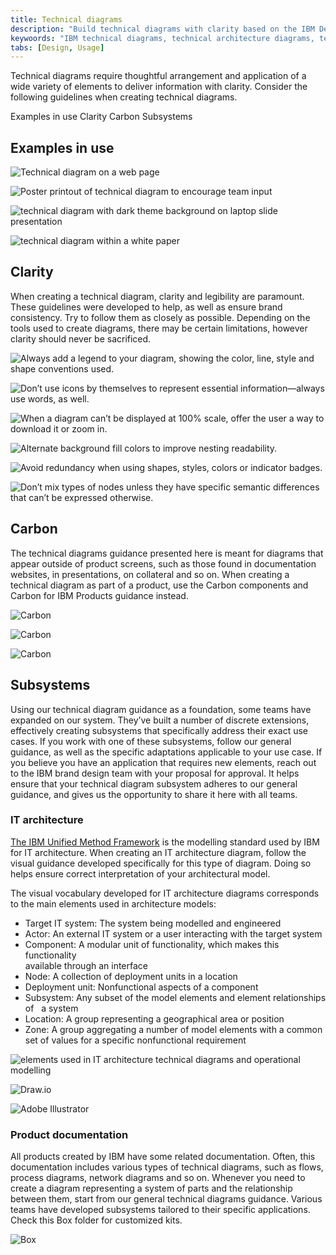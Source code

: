 ```yaml
---
title: Technical diagrams
description: "Build technical diagrams with clarity based on the IBM Design Language and Carbon. From depicting IT architecture to product documentation, use this guidance."
keywoords: "IBM technical diagrams, technical architecture diagrams, technical process diagrams"
tabs: [Design, Usage]
---
```


<PageDescription>

Technical diagrams require thoughtful arrangement and application of a wide variety of elements to deliver information with clarity. Consider the following guidelines when creating technical diagrams. 

</PageDescription>

<AnchorLinks>
  <AnchorLink>Examples in use</AnchorLink>
  <AnchorLink>Clarity</AnchorLink>
  <AnchorLink>Carbon</AnchorLink>
  <AnchorLink>Subsystems</AnchorLink>
</AnchorLinks>

## Examples in use

<ImageGallery>

<ImageGalleryImage alt="Technical diagram on a web page" title="Technical diagram on a web page" col={4}>

![Technical diagram on a web page](./images/usage/examples/example1.png)

</ImageGalleryImage>
<ImageGalleryImage alt="Poster printout of technical diagram to encourage team input" title="Poster printout of technical diagram to encourage team input" col={8}>

![Poster printout of technical diagram to encourage team input](./images/usage/examples/example2.jpg)

</ImageGalleryImage>
<ImageGalleryImage alt="technical diagram with dark theme background on laptop slide presentation" title="technical diagram with dark theme background on laptop slide presentation" col={8}>

![technical diagram with dark theme background on laptop slide presentation](./images/usage/examples/example3.png)

</ImageGalleryImage>
<ImageGalleryImage alt="technical diagram within a white paper" title="technical diagram within a white paper" col={4}>

![technical diagram within a white paper](./images/usage/examples/example4.png)

</ImageGalleryImage>

</ImageGallery>

## Clarity

When creating a technical diagram, clarity and legibility are paramount. These guidelines were developed to help, as well as ensure brand consistency. Try to follow them as closely as possible. Depending on the tools used to create diagrams, there may be certain limitations, however clarity should never be sacrificed.

<DoDontRow>
<DoDont type="do" aspectRatio="1:1" caption="Always add a legend to your diagram, showing the color, line, style and shape conventions used.">

![Always add a legend to your diagram, showing the color, line, style and shape conventions used.](./images/usage/clarity/dodont1.png)

</DoDont>
<DoDont type="dont" aspectRatio="1:1" caption="Don’t use icons by themselves to represent essential information—always use words, as well.">

![Don’t use icons by themselves to represent essential information—always use words, as well.](./images/usage/clarity/dodont2.png)

</DoDont>
</DoDontRow>
<DoDontRow>
<DoDont type="do" aspectRatio="1:1" caption="When a diagram can’t be displayed at 100% scale, offer the user a way to download it or zoom in.">

![When a diagram can’t be displayed at 100% scale, offer the user a way to download it or zoom in.](./images/usage/clarity/dodont3.png)

</DoDont>
<DoDont type="do" aspectRatio="1:1" caption="Alternate background fill colors to improve nesting readability.">

![Alternate background fill colors to improve nesting readability.](./images/usage/clarity/dodont4.png)

</DoDont>
</DoDontRow>
<DoDontRow>
<DoDont type="dont" aspectRatio="1:1" caption="Avoid redundancy when using shapes, styles, colors or indicator badges.">

![Avoid redundancy when using shapes, styles, colors or indicator badges.](./images/usage/clarity/dodont5.png)

</DoDont>
<DoDont type="dont" aspectRatio="1:1" caption="Don’t mix types of nodes unless they have specific semantic differences that can’t be expressed otherwise.">

![Don’t mix types of nodes unless they have specific semantic differences that can’t be expressed otherwise.](./images/usage/clarity/dodont6.png)

</DoDont>
</DoDontRow>

## Carbon

The technical diagrams guidance presented here is meant for diagrams that appear outside of product screens, such as those found in documentation websites, in presentations, on collateral and so on. When creating a technical diagram as part of a product, use the Carbon components and Carbon for IBM Products guidance instead. 

<Row className="resource-card-group">
<Column colMd={4} colLg={4} noGutterSm>
<ResourceCard
  subTitle="Carbon network diagrams"
  href="https://www.carbondesignsystem.com/data-visualization/complex-charts/#network-diagrams"
  actionIcon="launch"
>

![Carbon](../../../images/resource-cards/carbon.png)

</ResourceCard>
</Column>
<Column colMd={4} colLg={4} noGutterSm>
<ResourceCard
  subTitle="Carbon tree diagrams"
  href="https://www.carbondesignsystem.com/data-visualization/complex-charts/#tree-diagrams"
  actionIcon="launch"
>

![Carbon](../../../images/resource-cards/carbon.png)

</ResourceCard>
</Column>
<Column colMd={4} colLg={4} noGutterSm>
<ResourceCard
  subTitle="Carbon for IBM Products guidance (w3id required)"
  href="https://pages.github.ibm.com/cdai-design/pal/patterns/canvas/usage"
  actionIcon="launch"
>

![Carbon](../../../images/resource-cards/carbon.png)

</ResourceCard>
</Column>
</Row>

## Subsystems

Using our technical diagram guidance as a foundation, some teams have expanded on our system. They’ve built a number of discrete extensions, effectively creating subsystems that specifically address their exact use cases. If you work with one of these subsystems, follow our general guidance, as well as the specific adaptations applicable to your use case. If you believe you have an application that requires new elements, reach out to the IBM brand design team with your proposal for approval. It helps ensure that your technical diagram subsystem adheres to our general guidance, and gives us the opportunity to share it here with all teams.

### IT architecture

[The IBM Unified Method Framework](https://w3.ibm.com/w3publisher/ibm-architect-profession/education#Architectural_Thinking) is the modelling standard used by IBM for IT architecture. When creating an IT architecture diagram, follow the visual guidance developed specifically for this type of diagram. Doing so helps ensure correct interpretation of your architectural model.

The visual vocabulary developed for IT architecture diagrams corresponds to the main elements used in architecture models:
- Target IT system: The system being modelled and engineered
- Actor: An external IT system or a user interacting with the target system
- Component: A modular unit of functionality, which makes this functionality  
    available through an interface
- Node: A collection of deployment units in a location
- Deployment unit: Nonfunctional aspects of a component
- Subsystem: Any subset of the model elements and element relationships of      a system
- Location: A group representing a geographical area or position
- Zone: A group aggregating a number of model elements with a common set of
    values for a specific nonfunctional requirement

![elements used in IT architecture technical diagrams and operational modelling](./images/usage/IT_elements.svg)

<Row className="resource-card-group">
<Column colMd={4} colLg={4} noGutterSm>
<ResourceCard
  subTitle="IT architecture visualization techniques (w3id required)"
  href="https://w3.ibm.com/w3publisher/it-architecture-visualization-techniques"
  actionIcon="launch"
>

</ResourceCard>
</Column>
<Column colMd={4} colLg={4} noGutterSm>
<ResourceCard
  subTitle="Cognitive Architect"
  href="http://ibm.biz/cogarch-app"
  actionIcon="launch"
>

</ResourceCard>
</Column>
<Column colMd={4} colLg={4} noGutterSm>
<ResourceCard
  subTitle="diagrams.net (desktop build)"
  href="https://github.ibm.com/acs-sa/it-architecture-diagrams"
  actionIcon="launch"
>

![Draw.io](../../../images/resource-cards/drawio.png)

</ResourceCard>
</Column>
<Column colMd={4} colLg={4} noGutterSm>
<ResourceCard
  download
  subTitle="IT architecture diagrams starter kit"
  href="/files/IT-architecture-diagrams-kit_v1.ai"
  actionIcon="download"
>

![Adobe Illustrator](../../../images/resource-cards/illustrator.png)

</ResourceCard>
</Column>
</Row>

### Product documentation

All products created by IBM have some related documentation. Often, this documentation includes various types of technical diagrams, such as flows, process diagrams, network diagrams and so on. Whenever you need to create a diagram representing a system of parts and the relationship between them, start from our general technical diagrams guidance. Various teams have developed subsystems tailored to their specific applications. Check this Box folder for customized kits.

<Row className="resource-card-group">
<Column colMd={4} colLg={4} noGutterSm>
<ResourceCard
  subTitle="Various kits for documentation diagrams (IBMid required)"
  href="https://ibm.box.com/s/8xagndzazdw3gi88452vm1ujw8arkz2s"
  actionIcon="launch"
>

![Box](../../../images/resource-cards/box.png)

</ResourceCard>
</Column>
</Row>

